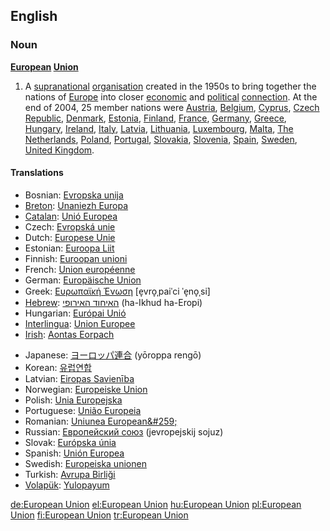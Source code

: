 ==English==

===Noun===
{{wikipedia}}
'''[[European]] [[Union]]'''
# A [[supranational]] [[organisation]] created in the 1950s to bring together the nations of [[Europe]] into closer [[economic]] and [[political]] [[connection]]. At the end of 2004, 25 member nations were [[Austria]], [[Belgium]], [[Cyprus]], [[Czech Republic]], [[Denmark]], [[Estonia]], [[Finland]], [[France]], [[Germany]], [[Greece]], [[Hungary]], [[Ireland]], [[Italy]], [[Latvia]], [[Lithuania]], [[Luxembourg]], [[Malta]], [[The Netherlands]], [[Poland]], [[Portugal]], [[Slovakia]], [[Slovenia]], [[Spain]], [[Sweden]], [[United Kingdom]].

====Translations====
{{top}}
*Bosnian: [[Evropska unija]] {{f}}
*[[Breton]]: [[Unaniezh Europa]]
*[[Catalan]]: [[Unió Europea]] {{f}}
*Czech: [[Εvropská unie]] {{f}}
*Dutch: [[Europese Unie]] {{f}}
*Estonian: [[Euroopa Liit]]
*Finnish: [[Euroopan unioni]]
*French: [[Union européenne]] {{f}}
*German: [[Europäische Union]] {{f}}
*Greek: [[Ευρωπαϊκή Ένωση]] [e̞vro̞ˌpaiˈci ˈe̞no̞ˌsi] {{f}}
*[[Hebrew]]: [[האיחוד האירופי]] (ha-Ikhud ha-Eropi) {{m}}
*Hungarian: [[Európai Unió]]
*[[Interlingua]]: [[Union Europee]]
*[[Irish]]: [[Aontas Eorpach]]
{{mid}}
*Japanese: [[ヨーロッパ連合]] (yōroppa rengō)
*Korean: [[유럽연합]]
*Latvian: [[Eiropas Savienība]] {{f}}
*Norwegian: [[Europeiske Union]]
*Polish: [[Unia Europejska]] {{f}}
*Portuguese: [[União Europeia]] {{f}}
*Romanian: [[Uniunea European&#259;]]
*Russian: [[Европейский союз]] (jevropejskij sojuz) {{m}}
*Slovak: [[Európska únia]] {{f}}
*Spanish: [[Unión Europea]]
*Swedish: [[Europeiska unionen]]
*Turkish: [[Avrupa Birliği]]
*[[Volapük]]: [[Yulopayum]]
{{bottom}}

[[de:European Union]]
[[el:European Union]]
[[hu:European Union]]
[[pl:European Union]]
[[fi:European Union]]
[[tr:European Union]]